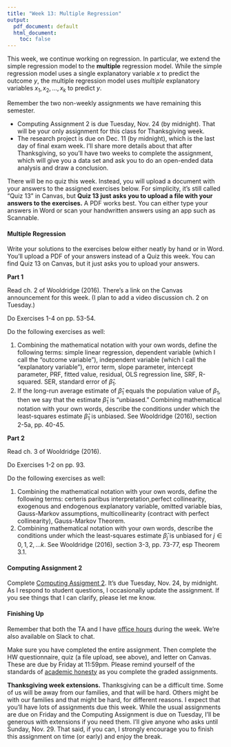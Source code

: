 ```yaml
---
title: "Week 13: Multiple Regression"
output:
  pdf_document: default
  html_document:
    toc: false
---
```



This week, we continue working on regression. In particular, we extend the simple regression model to the **multiple** regression model. While the simple regression model uses a single explanatory variable $x$ to predict the outcome $y$, the multiple regression model uses *multiple* explanatory variables $x_1, x_2, ..., x_k$ to predict $y$.

Remember the two non-weekly assignments we have remaining this semester.

- Computing Assignment 2 is due Tuesday, Nov. 24 (by midnight). That will be your only assignment for this class for Thanksgiving week.
- The research project is due on Dec. 11 (by midnight), which is the last day of final exam week. I'll share more details about that after Thanksgiving, so you'll have two weeks to complete the assignment, which will give you a data set and ask you to do an open-ended data analysis and draw a conclusion.

There will be no quiz this week. Instead, you will upload a document with your answers to the assigned exercises below. For simplicity, it's still called "Quiz 13" in Canvas, but **Quiz 13 just asks you to upload a file with your answers to the exercises.** A PDF works best. You can either type your answers in Word or scan your handwritten answers using an app such as Scannable.

#### Multiple Regression

Write your solutions to the exercises below either neatly by hand or in Word. You'll upload a PDF of your answers instead of a Quiz this week. You can find Quiz 13 on Canvas, but it just asks you to upload your answers.

**Part 1**

Read ch. 2 of Wooldridge (2016). There's a link on the Canvas announcement for this week. (I plan to add a video discussion ch. 2 on Tuesday.)

Do Exercises 1-4 on pp. 53-54.

Do the following exercises as well:

1. Combining the mathematical notation with your own words, define the following terms: simple linear regression, dependent variable (which I call the "outcome variable"), independent variable (which I call the "explanatory variable"), error term, slope parameter, intercept parameter, PRF, fitted value, residual, OLS regression line, SRF, R-squared. SER, standard error of $\hat{\beta}_1$.
1. If the long-run average estimate of $\hat{\beta}_1$ equals the population value of $\beta_1$, then we say that the estimate $\hat{\beta}_1$ is "unbiased." Combining mathematical notation with your own words, describe the conditions under which the least-squares estimate $\hat{\beta}_1$ is unbiased. See Wooldridge (2016), section 2-5a, pp. 40-45. 

**Part 2**

Read ch. 3 of Wooldridge (2016). 

Do Exercises 1-2 on pp. 93.

Do the following exercises as well:

1. Combining the mathematical notation with your own words, define the following terms: certeris paribus interpretation,perfect collinearity, exogenous and endogenous explanatory variable, omitted variable bias, Gauss-Markov assumptions, multicollinearity (contract with perfect collinearity), Gauss-Markov Theorem.
1. Combining mathematical notation with your own words, describe the conditions under which the least-squares estimate $\hat{\beta}_j$ is unbiased for $j \in {0, 1, 2, ... k}$. See Wooldridge (2016), section 3-3, pp. 73-77, esp Theorem 3.1. 

#### Computing Assignment 2

Complete [Computing Assigment 2](ca/ca2.html). It's due Tuesday, Nov. 24, by midnight. As I respond to student questions, I occasionally update the assignment. If you see things that I can clarify, please let me know. 

#### Finishing Up

Remember that both the TA and I have [office hours](https://canvas.fsu.edu/courses/133680/pages/zoom-office-hours) during the week. We're also available on Slack to chat. 

Make sure you have completed the entire assignment. Then complete the HW questionnaire, quiz (a file upload, see above), and letter on Canvas. These are due by Friday at 11:59pm. Please remind yourself of the standards of [academic honesty](honesty.html) as you complete the graded assignments.

**Thanksgiving week extensions.** Thanksgiving can be a difficult time. Some of us will be away from our families, and that will be hard. Others might be with our families and that might be hard, for different reasons. I expect that you'll have lots of assignments due this week. While the usual assignments are due on Friday and the Computing Assignment is due on Tuesday, I'll be generous with extensions if you need them. I'll give anyone who asks until Sunday, Nov. 29. That said, if you can, I strongly encourage you to finish this assignment on time (or early) and enjoy the break.



